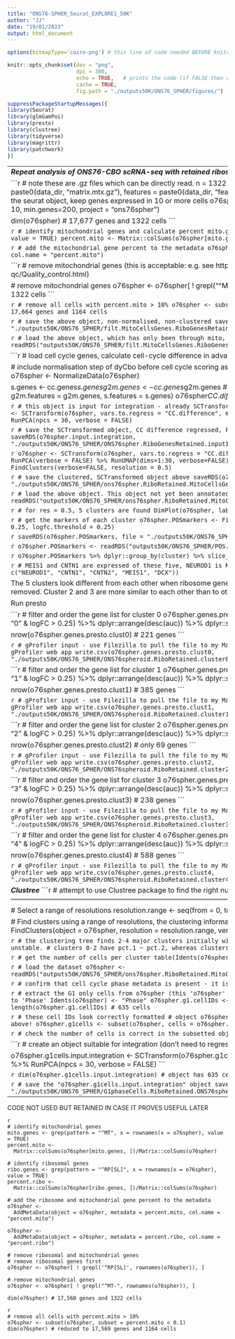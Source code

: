 ```yaml
---
title: "ONS76-SPHER_Seurat_EXPLORE1_50K"
author: "JJ"
date: "19/01/2023"
output: html_document
---
```


```r
options(bitmapType='cairo-png') # this line of code needed BEFORE knitr code in chunk below
```

```r
knitr::opts_chunk$set(dev = "png",
                      dpi = 300,
                      echo = TRUE,   # prints the code (if FALSE then only code output is shown)
                      cache = TRUE,
                      fig.path = "./outputs50K/ONS76_SPHER/figures/")
```

```r
suppressPackageStartupMessages({
library(Seurat)
library(glmGamPoi)
library(presto)
library(clustree)
library(tidyverse)
library(magrittr)
library(patchwork)
})
```


-----------------------------------------------------------------------------------------------------
***Repeat analysis of ONS76-CBO scRNA-seq with retained ribosomal genes***
```r
# load the data from scratch
# load the ONS76-2D raw data (from "working_data" folder)
data_dir <- "./working_data/ONS76-SPHER/"   # the dot is current dir and is essential!
list.files(data_dir) # should show matrix.mtx.gz, features.tsv.gz, barcodes.tsv.gz
```

```r
# note these are .gz files which can be directly read. n = 1322 cells (o76spher.data)
o76spher.data <- ReadMtx(mtx = paste0(data_dir, "matrix.mtx.gz"),
                         features = paste0(data_dir, "features.tsv.gz"), 
                         cells = paste0(data_dir, "barcodes.tsv.gz"))
# create the seurat object, keep genes expressed in 10 or more cells
o76spher <- CreateSeuratObject(counts = o76spher.data,
                          min.cells = 10, min.genes=200,
                          project = "ons76spher")

dim(o76spher) # 17,677 genes and 1322 cells
```

```r
# identify mitochondrial genes and calculate percent
mito.genes <- grep(pattern = "^MT", x = rownames(x = o76spher), value = TRUE)
percent.mito <- 
  Matrix::colSums(o76spher[mito.genes, ])/Matrix::colSums(o76spher)
```

```r
# add the mitochondrial gene percent to the metadata
o76spher <- 
  AddMetaData(object = o76spher, metadata = percent.mito, col.name = "percent.mito")
```

```r
# remove mitochondrial genes (this is acceptable: e.g. see https://nbisweden.github.io/excelerate-scRNAseq/session-qc/Quality_control.html)

# remove mitochondrial genes 
o76spher <- o76spher[ ! grepl("^MT-", rownames(o76spher)), ]
dim(o76spher)  # 17,664 genes, 1322 cells
```

```r
# remove all cells with percent.mito > 10%
o76spher <- subset(o76spher, subset = percent.mito < 0.1)
dim(o76spher) # 17,664 genes and 1164 cells
```

```r
# save the above object, non-normalised, non-clustered
saveRDS(o76spher,
        file = "./outputs50K/ONS76_SPHER/filt.MitoCellsGenes.RiboGenesRetained.seurat.ONS76spher.rds")
```

```r
# load the above object, which has only been through mito, gene and cell filtering
o76cbo <- readRDS("outputs50K/ONS76_SPHER/filt.MitoCellsGenes.RiboGenesRetained.seurat.ONS76spher.rds")
```

```r
# load cell cycle genes, calculate cell-cycle difference in advance of regressing out CC difference

# include normalisation step of dyCbo before cell cycle scoring as per github issue: https://github.com/satijalab/seurat/issues/1679
o76spher <- NormalizeData(o76spher)

s.genes <- cc.genes$s.genes
g2m.genes <- cc.genes$g2m.genes
# calculate CC difference
o76spher <- CellCycleScoring(o76spher,
                g2m.features = g2m.genes,
                s.features = s.genes)
o76spher$CC.difference <- o76spher$S.Score - o76spher$G2M.Score
```

```r
# this object is input for integration - already SCTransformed, CCdiff regressed, and RunPCA()
o76spher.input.integration <- SCTransform(o76spher, 
                   vars.to.regress = "CC.difference",
                   method = "glmGamPoi",
                   vst.flavor = "v2",
                   verbose = FALSE) %>% 
  RunPCA(npcs = 30, verbose = FALSE)
```

```r
# save the SCTransformed object, CC difference regressed, PCA reduction, as input for integrated workflow
saveRDS(o76spher.input.integration, "./outputs50K/ONS76_SPHER/ONS76spher.RiboGenesRetained.inputIntegration.SCTransformed.CCdiffRegressed.PCA.unclustered.rds")
```

```r
o76spher <- SCTransform(o76spher, vars.to.regress = "CC.difference", method = "glmGamPoi", 
                        verbose = FALSE) %>%   
  RunPCA(verbose = FALSE) %>% 
  RunUMAP(dims=1:30, verbose=FALSE) %>% 
  FindNeighbors(dims=1:30, verbose=FALSE) %>% 
  FindClusters(verbose=FALSE, resolution = 0.5)
```

```r
# save the clustered, SCTransformed object above
saveRDS(o76spher, 
        file = "./outputs50K/ONS76_SPHER/ons76spher.RiboRetained.MitoCellsGenesFilt.SCT.clustered.CCdiffRegressed.rds")
```

```r
# load the above object. This object not yet been annotated.
o76spher <- 
  readRDS("outputs50K/ONS76_SPHER/ons76spher.RiboRetained.MitoCellsGenesFilt.SCT.clustered.CCdiffRegressed.rds")
```

```r
# for res = 0.5, 5 clusters are found
DimPlot(o76spher, label = TRUE)
```

```r
# get the markers of each cluster
o76spher.POSmarkers <- FindAllMarkers(object = o76spher, only.pos = TRUE, min.pct = 0.25, logfc.threshold = 0.25)
```

```r
saveRDS(o76spher.POSmarkers,
        file = "./outputs50K/ONS76_SPHER/POS.markers.RiboRetained.ONS76spheroid.SCT.clustered.rds")
```

```r
o76spher.POSmarkers <- readRDS("outputs50K/ONS76_SPHER/POS.markers.RiboRetained.ONS76spheroid.SCT.clustered.rds")
```

```r
o76spher.POSmarkers %>% 
  dplyr::group_by(cluster) %>% 
  slice_head(n = 10)
```

```r
# MEIS1 and CNTN1 are expressed of these five, NEUROD1 is NOT expressed
o76spher.POSmarkers %>%
  filter(gene %in% c("NEUROD1", "CNTN1", "CNTN2", "MEIS1", "DCX"))
```


The 5 clusters look different from each other when ribosome genes are retained. Not much different than with ribosome genes removed. Cluster 2 and 3 are more similar to each other than to other clusters as noted previously with ribosome genes removed.
```r
# first load o76spher seurat object above and the file of positive markers, then only run this chunk
o76spher.POSmarkers %>% 
  group_by(cluster) %>%
    top_n(n = 10, wt = avg_log2FC) -> top10
DoHeatmap(o76spher, features = top10$gene) + guides(color = "none") +
  theme(text = element_text(size = 25), legend.title = element_text(size=20), 
        legend.text=element_text(size=20)) 
```

Run presto
```r
# prepare the data for gProfiler (web app) input (res = 0.5)
o76spher.genes.presto <- wilcoxauc(o76spher, 'seurat_clusters')
nrow(o76spher.genes.presto)
dplyr::count(o76spher.genes.presto, group)
```

```r
# filter and order the gene list for cluster 0
o76spher.genes.presto.clust0 <- o76spher.genes.presto %>% 
  dplyr::filter(group == "0" & logFC > 0.25) %>%
  dplyr::arrange(desc(auc)) %>% 
  dplyr::select(feature, auc)

nrow(o76spher.genes.presto.clust0) # 221 genes
```

```r
# gProfiler input - use Filezilla to pull the file to my Mac and then copy and paste the ordered list
# of genes into gProfiler web app
write.csv(o76spher.genes.presto.clust0, 
          "./outputs50K/ONS76_SPHER/ONS76spheroid.RiboRetained.cluster0.genes.presto.gProfilerInput.csv", quote = F)
```

```r
# filter and order the gene list for cluster 1
o76spher.genes.presto.clust1 <- o76spher.genes.presto %>% 
  dplyr::filter(group == "1" & logFC > 0.25) %>%
  dplyr::arrange(desc(auc)) %>% 
  dplyr::select(feature, auc)

nrow(o76spher.genes.presto.clust1) # 385 genes
```

```r
# gProfiler input - use Filezilla to pull the file to my Mac and then copy and paste the ordered list
# of genes into gProfiler web app
write.csv(o76spher.genes.presto.clust1, 
          "./outputs50K/ONS76_SPHER/ONS76spheroid.RiboRetained.cluster1.genes.presto.gProfilerInput.csv", quote = F)
```

```r
# filter and order the gene list for cluster 2
o76spher.genes.presto.clust2 <- o76spher.genes.presto %>% 
  dplyr::filter(group == "2" & logFC > 0.25) %>%
  dplyr::arrange(desc(auc)) %>% 
  dplyr::select(feature, auc)

nrow(o76spher.genes.presto.clust2) # only 69 genes
```

```r
# gProfiler input - use Filezilla to pull the file to my Mac and then copy and paste the ordered list
# of genes into gProfiler web app
write.csv(o76spher.genes.presto.clust2, 
          "./outputs50K/ONS76_SPHER/ONS76spheroid.RiboRetained.cluster2.genes.presto.gProfilerInput.csv", quote = F)
```

```r
# filter and order the gene list for cluster 3
o76spher.genes.presto.clust3 <- o76spher.genes.presto %>% 
  dplyr::filter(group == "3" & logFC > 0.25) %>%
  dplyr::arrange(desc(auc)) %>% 
  dplyr::select(feature, auc)

nrow(o76spher.genes.presto.clust3) # 238 genes
```

```r
# gProfiler input - use Filezilla to pull the file to my Mac and then copy and paste the ordered list
# of genes into gProfiler web app
write.csv(o76spher.genes.presto.clust3, 
          "./outputs50K/ONS76_SPHER/ONS76spheroid.RiboRetained.cluster3.genes.presto.gProfilerInput.csv", quote = F)
```

```r
# filter and order the gene list for cluster 4
o76spher.genes.presto.clust4 <- o76spher.genes.presto %>% 
  dplyr::filter(group == "4" & logFC > 0.25) %>%
  dplyr::arrange(desc(auc)) %>% 
  dplyr::select(feature, auc)

nrow(o76spher.genes.presto.clust4) # 588 genes
```

```r
# gProfiler input - use Filezilla to pull the file to my Mac and then copy and paste the ordered list
# of genes into gProfiler web app
write.csv(o76spher.genes.presto.clust4, 
          "./outputs50K/ONS76_SPHER/ONS76spheroid.RiboRetained.cluster4.genes.presto.gProfilerInput.csv", quote = F)
```



***Clustree***
```r
# attempt to use Clustree package to find the right number of clusters
# -----------------------------------------------------------------------------------------------

# Select a range of resolutions
resolution.range <- seq(from = 0, to = 1.8, by = 0.2)

# Find clusters using a range of resolutions, the clustering information is in the metadata slot
ons76spher.clusters <- FindClusters(object = o76spher, 
                                      resolution = resolution.range,
                                      verbose = FALSE)
```

```r
# the clustering tree finds 2-4 major clusters initially with res = 0.5.
# when res > 0.4 the cluster assignment becomes unstable.
# clusters 0-2 have pct.1 ~ pct.2, whereas clusters 3 and 4 look unique 
clustree(ons76spher.clusters)
```

```r
# get the number of cells per cluster
table(Idents(o76spher))
```

```r
# load the dataset
o76spher <- readRDS("outputs50K/ONS76_SPHER/ons76spher.RiboRetained.MitoCellsGenesFilt.SCT.clustered.CCdiffRegressed.rds")
```

```r
# confirm that cell cycle phase metadata is present - it is
head(o76spher@meta.data)
```

```r
# extract the G1 only cells from o76spher (this 'o76spher' object is the already CLUSTERED object)
# first, switch Idents to 'Phase'
Idents(o76spher) <- "Phase"
o76spher.g1.cellIDs <- WhichCells(o76spher, idents = "G1")
length(o76spher.g1.cellIDs) # 635 cells
```

```r
# these cell IDs look correctly formatted
# object o76spher has to be "filt.RiboMitoCellsGenes.seurat.ons76spheroid.rds" above!
o76spher.g1cells <- subset(o76spher, cells = o76spher.g1.cellIDs)
head(WhichCells(o76spher.g1cells))
```

```r
# check the number of cells is correct in the subsetted object
dim(o76spher.g1cells) # 635 cells in G1
```


```r
# create an object suitable for integration (don't need to regress cell cycle!)

o76spher.g1cells.input.integration <- SCTransform(o76spher.g1cells,
                                                  method = "glmGamPoi",
                                                  vst.flavor = "v2",
                                                  verbose = FALSE) %>% 
  RunPCA(npcs = 30, verbose = FALSE)
```

```r
dim(o76spher.g1cells.input.integration) # object has 635 cells which is correct
```

```r
# save the "o76spher.g1cells.input.integration" object
saveRDS(o76spher.g1cells.input.integration, 
        file = "./outputs50K/ONS76_SPHER/G1phaseCells.RiboRetained.ONS76spheroid.inputIntegration.SCTransformed.PCA.unclustered.rds")
```


-------------------------------------------------------------------------------------
CODE NOT USED BUT RETAINED IN CASE IT PROVES USEFUL LATER

```
{r}
# identify mitochondrial genes
mito.genes <- grep(pattern = "^MT", x = rownames(x = o76spher), value = TRUE)
percent.mito <- 
  Matrix::colSums(o76spher[mito.genes, ])/Matrix::colSums(o76spher)

# identify ribosomal genes
ribo.genes <- grep(pattern = "^RP[SL]", x = rownames(x = o76spher), value = TRUE)
percent.ribo <- 
  Matrix::colSums(o76spher[ribo.genes, ])/Matrix::colSums(o76spher)

# add the ribosome and mitochondrial gene percent to the metadata
o76spher <- 
  AddMetaData(object = o76spher, metadata = percent.mito, col.name = "percent.mito")

o76spher <- 
  AddMetaData(object = o76spher, metadata = percent.ribo, col.name = "percent.ribo")

# remove ribosomal and mitochondrial genes
# remove ribosomal genes first
o76spher <- o76spher[ ! grepl('^RP[SL]', rownames(o76spher)), ]

# remove mitochondrial genes 
o76spher <- o76spher[ ! grepl("^MT-", rownames(o76spher)), ]

dim(o76spher) # 17,560 genes and 1322 cells
```

```
{r}
# remove all cells with percent.mito > 10%
o76spher <- subset(o76spher, subset = percent.mito < 0.1)
dim(o76spher) # reduced to 17,569 genes and 1164 cells
```





